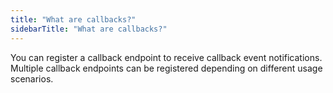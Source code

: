 ```yaml
---
title: "What are callbacks?"
sidebarTitle: "What are callbacks?"
---
```


You can register a callback endpoint to receive callback event notifications. Multiple callback endpoints can be registered depending on different usage scenarios.

